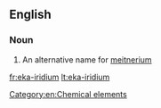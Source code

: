 ==English==

===Noun===
{{en-noun|head=[[eka]]-[[iridium]]|-}}

#  An alternative name for [[meitnerium]]

[[Category:en:Chemical elements]]

[[fr:eka-iridium]]
[[lt:eka-iridium]]